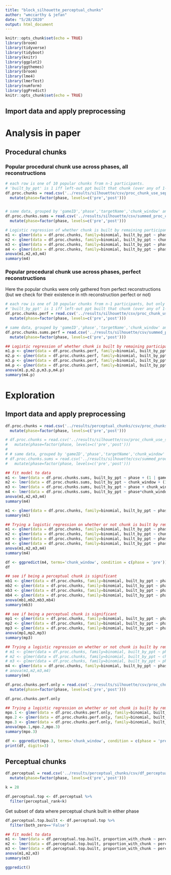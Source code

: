 ```yaml
---
title: "block_silhouette_perceptual_chunks"
author: "wmccarthy & jefan"
date: "5/28/2020"
output: html_document
---
```


```r
knitr::opts_chunk$set(echo = TRUE)
library(broom)
library(tidyverse)
library(tidyboot)
library(knitr)
library(ggplot2)
library(ggthemes)
library(broom)
library(lme4)
library(lmerTest)
library(numform)
library(ggPredict)
knitr::opts_chunk$set(echo = TRUE)
```

## Import data and apply preprocessing

# Analysis in paper

## Procedural chunks

### Popular procedural chunk use across phases, all reconstructions
```r
# each row is one of 10 popular chunks from n-1 participants.
# 'built_by_ppt' is 1 iff left-out ppt built that chunk (over any of 1-5 actions)
df.proc.chunks = read.csv('../results/silhouette/csv/proc_chunk_use_separate_phases_2to6_perc_counts.csv') %>% 
  mutate(phase=factor(phase, levels=c('pre','post')))


# same data, grouped by 'gameID','phase','targetName','chunk_window' and summed
df.proc.chunks.sums = read.csv('../results/silhouette/csv/summed_proc_chunk_use_separate_phases_2to6.csv') %>% 
  mutate(phase=factor(phase, levels=c('pre','post')))
```

```r
# Logistic regression of whether chunk is built by remaining participant
m1 <- glmer(data = df.proc.chunks, family=binomial, built_by_ppt ~ phase + (1 | gameID) + (1 + phase | targetName))
m2 <- glmer(data = df.proc.chunks, family=binomial, built_by_ppt ~ chunk_window + (1 | gameID) + (1 + phase | targetName))
m3 <- glmer(data = df.proc.chunks, family=binomial, built_by_ppt ~ phase + chunk_window + (1 | gameID) + (1 + phase | targetName))
m4 <- glmer(data = df.proc.chunks, family=binomial, built_by_ppt ~ phase*chunk_window + (1 | gameID) + (1 + phase | targetName))
anova(m1,m2,m3,m4)
summary(m4)
```



### Popular procedural chunk use across phases, perfect reconstructions
Here the popular chunks were only gathered from perfect reconstructions (but we check for their existence in nth reconstruction perfect or not)
```r
# each row is one of 10 popular chunks from n-1 participants, but only if they fully reconstructed the tower that phase.
# 'built_by_ppt' is 1 iff left-out ppt built that chunk (over any of 1-5 actions)
df.proc.chunks.perf = read.csv('../results/silhouette/csv/proc_chunk_use_separate_phases_2to6_perfect_perc_counts.csv') %>% 
  mutate(phase=factor(phase, levels=c('pre','post')))

# same data, grouped by 'gameID','phase','targetName','chunk_window' and summed
df.proc.chunks.sums.perf = read.csv('../results/silhouette/csv/summed_proc_chunk_use_separate_phases_2to6_perfect.csv') %>% 
  mutate(phase=factor(phase, levels=c('pre','post')))
```


```r
## Logistic regression of whether chunk is built by remaining participant
m1.p <- glmer(data = df.proc.chunks.perf, family=binomial, built_by_ppt ~ phase + (1 | gameID) + (1 + phase | targetName))
m2.p <- glmer(data = df.proc.chunks.perf, family=binomial, built_by_ppt ~ chunk_window + (1 | gameID) + (1 + phase | targetName))
m3.p <- glmer(data = df.proc.chunks.perf, family=binomial, built_by_ppt ~ phase + chunk_window + (1 | gameID) + (1 + phase | targetName))
m4.p <- glmer(data = df.proc.chunks.perf, family=binomial, built_by_ppt ~ phase*chunk_window + (1 | gameID) + (1 + phase | targetName))
anova(m1.p,m2.p,m3.p,m4.p)
summary(m4.p)
```






# Exploration

## Import data and apply preprocessing

```r

df.proc.chunks = read.csv('../results/perceptual_chunks/csv/proc_chunks_with_perc_data.csv') %>%
  mutate(phase=factor(phase, levels=c('pre','post')))

# df.proc.chunks = read.csv('../results/silhouette/csv/proc_chunk_use_separate_phases_2to6_perc_counts.csv') %>% 
#   mutate(phase=factor(phase, levels=c('pre','post')))
# 
# # same data, grouped by 'gameID','phase','targetName','chunk_window' and summed
# df.proc.chunks.sums = read.csv('../results/silhouette/csv/summed_proc_chunk_use_separate_phases_2to6.csv') %>% 
#   mutate(phase=factor(phase, levels=c('pre','post')))
```


```r
## fit model to data
m1 <- lmer(data = df.proc.chunks.sums, built_by_ppt ~ phase + (1 | gameID) + (1 + phase | targetName))
m2 <- lmer(data = df.proc.chunks.sums, built_by_ppt ~ chunk_window + (1 | gameID) + (1 + phase | targetName))
m3 <- lmer(data = df.proc.chunks.sums, built_by_ppt ~ phase + chunk_window + (1 | gameID) + (1 + phase | targetName))
m4 <- lmer(data = df.proc.chunks.sums, built_by_ppt ~ phase*chunk_window + (1 | gameID) + (1 + phase | targetName))
anova(m1,m2,m3,m4)
summary(m4)
```
```r
m1 <- glmer(data = df.proc.chunks, family=binomial, built_by_ppt ~ phase*height + (1 | gameID) + (1 + phase | targetName))
summary(m1)
```


```r
## Trying a logistic regression on whether or not chunk is built by remaining participant, rather than using the count (across all participants)
m1 <- glmer(data = df.proc.chunks, family=binomial, built_by_ppt ~ phase + (1 | gameID) + (1 + phase | targetName))
m2 <- glmer(data = df.proc.chunks, family=binomial, built_by_ppt ~ chunk_window + (1 | gameID) + (1 + phase | targetName))
m3 <- glmer(data = df.proc.chunks, family=binomial, built_by_ppt ~ phase + chunk_window + (1 | gameID) + (1 + phase | targetName))
m4 <- glmer(data = df.proc.chunks, family=binomial, built_by_ppt ~ phase*chunk_window + (1 | gameID) + (1 + phase | targetName))
anova(m1,m2,m3,m4)
summary(m4)
```


```r
df <- ggpredict(m4, terms='chunk_window', condition = c(phase = 'pre'))
df
```

```r
## see if being a perceptual chunk is significant
mb1 <- glmer(data = df.proc.chunks, family=binomial, built_by_ppt ~ phase + (1 | gameID) + (1 + phase | targetName))
mb2 <- glmer(data = df.proc.chunks, family=binomial, built_by_ppt ~ phase*chunk_window + (1 | gameID) + (1 + phase | targetName))
mb3 <- glmer(data = df.proc.chunks, family=binomial, built_by_ppt ~ phase*chunk_window + is_block + (1 | gameID) + (1 + phase | targetName))
mb4 <- glmer(data = df.proc.chunks, family=binomial, built_by_ppt ~ phase*chunk_window + is_block*phase + (1 | gameID) + (1 + phase | targetName))
anova(mb1,mb2,mb3,mb4)
summary(mb3)
```



```r
## see if being a perceptual chunk is significant
mp1 <- glmer(data = df.proc.chunks, family=binomial, built_by_ppt ~ phase + (1 | gameID) + (1 + phase | targetName))
mp2 <- glmer(data = df.proc.chunks, family=binomial, built_by_ppt ~ phase*chunk_window + (1 | gameID) + (1 + phase | targetName))
mp3 <- glmer(data = df.proc.chunks, family=binomial, built_by_ppt ~ phase*chunk_window + is_top_perceptual_chunk*phase + (1 | gameID) + (1 + phase | targetName))
anova(mp1,mp2,mp3)
summary(mp3)
```

```r
## Trying a logistic regression on whether or not chunk is built by remaining participant, rather than using the count (across all participants)
# m1 <- glmer(data = df.proc.chunks, family=binomial, built_by_ppt ~ phase + (1 | gameID) + (1 + phase | targetName))
# m2 <- glmer(data = df.proc.chunks, family=binomial, built_by_ppt ~ chunk_window + (1 | gameID) + (1 + phase | targetName))
# m3 <- glmer(data = df.proc.chunks, family=binomial, built_by_ppt ~ phase + chunk_window + (1 | gameID) + (1 + phase | targetName))
m4 <- glmer(data = df.proc.chunks, family=binomial, built_by_ppt ~ phase*chunk_window + perceptual_count + (1 | gameID) + (1 + phase | targetName))
# anova(m1,m2,m3,m4)
summary(m4)
```

```r
df.proc.chunks.perf.only = read.csv('../results/silhouette/csv/proc_chunk_use_separate_phases_2to6_perfect_only.csv') %>% 
  mutate(phase=factor(phase, levels=c('pre','post')))
```

```r
df.proc.chunks.perf.only
```


```r
## Trying a logistic regression on whether or not chunk is built by remaining participant, rather than using the count (across all participants)
mpo.1 <- glmer(data = df.proc.chunks.perf.only, family=binomial, built_by_ppt ~ chunk_window + (1 | gameID) + (1 + phase | targetName))
mpo.2 <- glmer(data = df.proc.chunks.perf.only, family=binomial, built_by_ppt ~ phase + chunk_window + (1 | gameID) + (1 + phase | targetName))
mpo.3 <- glmer(data = df.proc.chunks.perf.only, family=binomial, built_by_ppt ~ phase*chunk_window + (1 | gameID) + (1 + phase | targetName))
anova(mpo.1,mpo.2,mpo.3)
summary(mpo.3)
```
```r
df <- ggpredict(mpo.3, terms='chunk_window', condition = c(phase = 'pre'))
print(df, digits=3)
```

## Perceptual chunks

```r
df.perceptual = read.csv('../results/perceptual_chunks/csv/df_perceptual_chunks_by_phase.csv') %>% 
  mutate(phase=factor(phase, levels=c('pre','post'))) 
```

```r
k = 28

df.perceptual.top <- df.perceptual %>% 
  filter(perceptual_rank<k)
```

Get subset of data where perceptual chunk built in either phase
```r
df.perceptual.top.built <- df.perceptual.top %>% 
  filter(both_zero=='False')
```

```r
## fit model to data
m1 <- lmer(data = df.perceptual.top.built, proportion_with_chunk ~ perceptual_count + (1 | targetName))
m2 <- lmer(data = df.perceptual.top.built, proportion_with_chunk ~ perceptual_count + phase + (1 | targetName))
m3 <- lmer(data = df.perceptual.top.built, proportion_with_chunk ~ perceptual_count*phase + (1 | targetName))
anova(m1,m2,m3)
summary(m3)
```

```r
ggpredict()
```